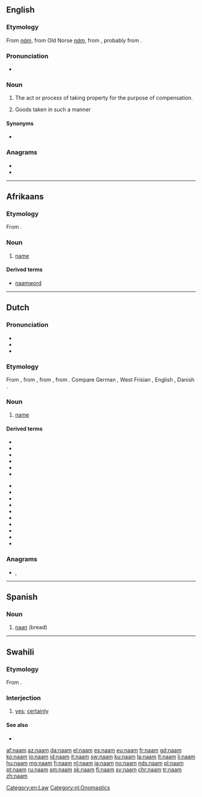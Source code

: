 {{also|nam|Nam|'Nam|NAM|nám|năm|nấm}}
==English==

===Etymology===
From {{etyl|ang|en}} ''[[nám]]'', from Old Norse ''[[nám]]'', from {{etyl|gem-pro|en}} {{m|gem-pro|*nemaną||take}}, probably from {{etyl|ine-pro|en}} {{m|ine-pro|*nem-||take}}.

===Pronunciation===
* {{IPA|/nɑːm/|lang=en}}

===Noun===
{{en-noun|-}}

# {{lb|en|obsolete|legal}} The act or process of taking property for the purpose of compensation.
# {{lb|en|obsolete|legal}} Goods taken in such a manner

====Synonyms====
* {{l|en|distraint}}

===Anagrams===
* {{l|en|mana}}
* {{l|en|Nama}}

[[Category:en:Law]]

----

==Afrikaans==

===Etymology===
From {{etyl|nl|af}} {{m|nl|naam}}.

===Noun===
{{af-noun|name}}

# [[name]]

====Derived terms====
* [[naamword]]

----

==Dutch==

===Pronunciation===
* {{audio|Nl-naam.ogg|Audio|lang=nl}}
* {{rhymes|aːm|lang=nl}}
* {{IPA|/naːm/|lang=nl}}

===Etymology===
From {{inh|nl|dum|name}}, from {{inh|nl|odt|namo}}, from {{inh|nl|gem-pro|*namô}}, from {{der|nl|ine-pro|*h₁nómn̥}}. Compare German {{m|de|Name}}, West Frisian {{m|fy|namme}}, English {{m|en|name}}, Danish {{m|da|navn}}.

===Noun===
{{nl-noun|m|-en|naampje}}

# [[name]]

====Derived terms====
<!-- naam* -->
* {{l|nl|naambord}}
* {{l|nl|naamdag}}
* {{l|nl|naamgenoot}}
* {{l|nl|naamloos}}
* {{l|nl|naamval}}
* {{l|nl|naamwoord}}
<!-- *naam -->
* {{l|nl|achternaam}}
* {{l|nl|artiestennaam}}
* {{l|nl|bijnaam}}
* {{l|nl|doopnaam}}
* {{l|nl|familienaam}}
* {{l|nl|koosnaam}}
* {{l|nl|plaatsnaam}}
* {{l|nl|schuilnaam}}
* {{l|nl|straatnaam}}
* {{l|nl|voornaam}}

===Anagrams===
* {{l|nl|Maan}}, {{l|nl|maan}}

[[Category:nl:Onomastics]]

----

==Spanish==

===Noun===
{{es-noun|m}}

# [[naan]] (bread)

----

==Swahili==

===Etymology===
From {{etyl|ar|sw}} {{m|ar|نَعَمْ}}.

===Interjection===
{{head|sw|interjection}}

# [[yes]]; [[certainly]]

====See also====
* {{l|sw|ndiyo}}

[[af:naam]]
[[az:naam]]
[[da:naam]]
[[el:naam]]
[[es:naam]]
[[eu:naam]]
[[fr:naam]]
[[gd:naam]]
[[ko:naam]]
[[io:naam]]
[[id:naam]]
[[it:naam]]
[[sw:naam]]
[[ku:naam]]
[[la:naam]]
[[lt:naam]]
[[li:naam]]
[[hu:naam]]
[[mg:naam]]
[[fj:naam]]
[[nl:naam]]
[[ja:naam]]
[[no:naam]]
[[nds:naam]]
[[pl:naam]]
[[pt:naam]]
[[ru:naam]]
[[sm:naam]]
[[sk:naam]]
[[fi:naam]]
[[sv:naam]]
[[chr:naam]]
[[tr:naam]]
[[zh:naam]]